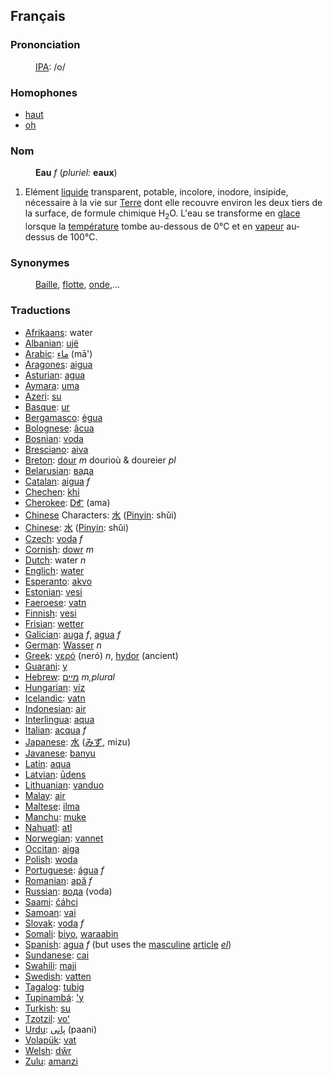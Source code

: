 ==Français==
===Prononciation===
:[[IPA]]: /o/
===Homophones===
*[[haut]]
*[[oh]]
===Nom===
:'''Eau''' ''f'' (''pluriel:'' '''eaux''')
#Elément [[liquide]] transparent, potable, incolore, inodore, insipide, nécessaire à la vie sur [[Terre]] dont elle recouvre environ les deux tiers de la surface, de formule chimique H<sub>2</sub>O. L'eau se transforme en [[glace]] lorsque la [[température]] tombe au-dessous de 0°C et en [[vapeur]] au-dessus de 100°C.
===Synonymes===
:[[Baille]], [[flotte]], [[onde]],...
===Traductions===
*[[Afrikaans]]:  water
*[[Albanian]]: [[ujë]]
*[[Arabic]]: [[ماء]] (mā')
*[[Aragones]]:  [[aigua]]
*[[Asturian]]: [[agua]]
*[[Aymara]]: [[uma]] 
*[[Azeri]]: [[su]]
*[[Basque]]: [[ur]]
*[[Bergamasco]]: [[ègua]]
*[[Bolognese]]: [[âcua]]
*[[Bosnian]]: [[voda]]
*[[Bresciano]]: [[aiva]]
*[[Breton]]: [[dour]] ''m'' dourioù & doureier ''pl''
*[[Belarusian]]: [[вaдa]]
*[[Catalan]]: [[aigua]] ''f''
*[[Chechen]]: [[khi]]
*[[Cherokee]]: [[ᎠᎹ]] (ama)
*[[Chinese]] Characters: [[水]] ([[Pinyin]]: shǔi)
*[[Chinese]]: [[水]] ([[Pinyin]]: shǔi)
*[[Czech]]: [[voda]] ''f''
*[[Cornish]]: [[dowr]] ''m''
*[[Dutch]]: water ''n''
*[[Englich]]: [[water]]
*[[Esperanto]]: [[akvo]] 
*[[Estonian]]: [[vesi]]
*[[Faeroese]]: [[vatn]]
*[[Finnish]]: [[vesi]]
*[[Frisian]]: [[wetter]]
*[[Galician]]: [[auga]] ''f'', [[agua]] ''f''
*[[German]]: [[Wasser]] ''n''
*[[Greek]]: [[νερό]] (ner&oacute;) ''n'', [[hydor]] (ancient)
*[[Guarani]]: [[y]]
*[[Hebrew]]: [[מיים]] ''m,plural'' 
*[[Hungarian]]: [[víz]]
*[[Icelandic]]: [[vatn]]
*[[Indonesian]]: [[air]]
*[[Interlingua]]: [[aqua]]
*[[Italian]]: [[acqua]] ''f''
*[[Japanese]]: [[水]] ([[みず]], mizu)
*[[Javanese]]: [[banyu]]
*[[Latin]]: [[aqua]]
*[[Latvian]]: [[ūdens]]
*[[Lithuanian]]: [[vanduo]] 
*[[Malay]]: [[air]]
*[[Maltese]]: [[ilma]]
*[[Manchu]]: [[muke]]
*[[Nahuatl]]: [[atl]]
*[[Norwegian]]: [[vannet]]
*[[Occitan]]: [[aiga]]
*[[Polish]]: [[woda]]
*[[Portuguese]]: [[água]] ''f''
*[[Romanian]]: [[apă]] ''f''
*[[Russian]]: [[вода]] (voda)
*[[Saami]]: [[čáhci]]
*[[Samoan]]: [[vai]]
*[[Slovak]]: [[voda]] ''f''
*[[Somali]]: [[biyo]], [[waraabin]]
*[[Spanish]]: [[agua]] ''f'' (but uses the [[masculine]] [[article]] ''[[el]]'')
*[[Sundanese]]: [[cai]]
*[[Swahili]]: [[maji]]
*[[Swedish]]: [[vatten]] 
*[[Tagalog]]: [[tubig]]
*[[Tupinambá]]: [['y]]
*[[Turkish]]: [[su]]
*[[Tzotzil]]: [[voʻ]]
*[[Urdu]]: [[پانی]] (paani)
*[[Volapük]]: [[vat]]
*[[Welsh]]: [[dŵr]]
*[[Zulu]]: [[amanzi]]